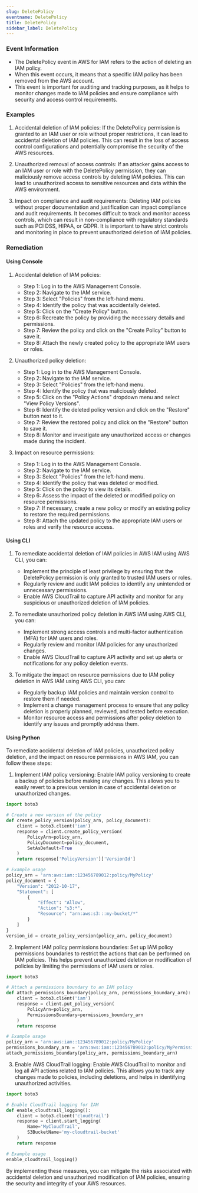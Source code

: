 ```yaml
--- 
slug: DeletePolicy
eventname: DeletePolicy
title: DeletePolicy
sidebar_label: DeletePolicy
---
```

                       
### Event Information

- The DeletePolicy event in AWS for IAM refers to the action of deleting an IAM policy.
- When this event occurs, it means that a specific IAM policy has been removed from the AWS account.
- This event is important for auditing and tracking purposes, as it helps to monitor changes made to IAM policies and ensure compliance with security and access control requirements.


### Examples

1. Accidental deletion of IAM policies: If the DeletePolicy permission is granted to an IAM user or role without proper restrictions, it can lead to accidental deletion of IAM policies. This can result in the loss of access control configurations and potentially compromise the security of the AWS resources.

2. Unauthorized removal of access controls: If an attacker gains access to an IAM user or role with the DeletePolicy permission, they can maliciously remove access controls by deleting IAM policies. This can lead to unauthorized access to sensitive resources and data within the AWS environment.

3. Impact on compliance and audit requirements: Deleting IAM policies without proper documentation and justification can impact compliance and audit requirements. It becomes difficult to track and monitor access controls, which can result in non-compliance with regulatory standards such as PCI DSS, HIPAA, or GDPR. It is important to have strict controls and monitoring in place to prevent unauthorized deletion of IAM policies.

### Remediation

#### Using Console

1. Accidental deletion of IAM policies:
   - Step 1: Log in to the AWS Management Console.
   - Step 2: Navigate to the IAM service.
   - Step 3: Select "Policies" from the left-hand menu.
   - Step 4: Identify the policy that was accidentally deleted.
   - Step 5: Click on the "Create Policy" button.
   - Step 6: Recreate the policy by providing the necessary details and permissions.
   - Step 7: Review the policy and click on the "Create Policy" button to save it.
   - Step 8: Attach the newly created policy to the appropriate IAM users or roles.

2. Unauthorized policy deletion:
   - Step 1: Log in to the AWS Management Console.
   - Step 2: Navigate to the IAM service.
   - Step 3: Select "Policies" from the left-hand menu.
   - Step 4: Identify the policy that was maliciously deleted.
   - Step 5: Click on the "Policy Actions" dropdown menu and select "View Policy Versions".
   - Step 6: Identify the deleted policy version and click on the "Restore" button next to it.
   - Step 7: Review the restored policy and click on the "Restore" button to save it.
   - Step 8: Monitor and investigate any unauthorized access or changes made during the incident.

3. Impact on resource permissions:
   - Step 1: Log in to the AWS Management Console.
   - Step 2: Navigate to the IAM service.
   - Step 3: Select "Policies" from the left-hand menu.
   - Step 4: Identify the policy that was deleted or modified.
   - Step 5: Click on the policy to view its details.
   - Step 6: Assess the impact of the deleted or modified policy on resource permissions.
   - Step 7: If necessary, create a new policy or modify an existing policy to restore the required permissions.
   - Step 8: Attach the updated policy to the appropriate IAM users or roles and verify the resource access.

#### Using CLI

1. To remediate accidental deletion of IAM policies in AWS IAM using AWS CLI, you can:
   - Implement the principle of least privilege by ensuring that the DeletePolicy permission is only granted to trusted IAM users or roles.
   - Regularly review and audit IAM policies to identify any unintended or unnecessary permissions.
   - Enable AWS CloudTrail to capture API activity and monitor for any suspicious or unauthorized deletion of IAM policies.

2. To remediate unauthorized policy deletion in AWS IAM using AWS CLI, you can:
   - Implement strong access controls and multi-factor authentication (MFA) for IAM users and roles.
   - Regularly review and monitor IAM policies for any unauthorized changes.
   - Enable AWS CloudTrail to capture API activity and set up alerts or notifications for any policy deletion events.

3. To mitigate the impact on resource permissions due to IAM policy deletion in AWS IAM using AWS CLI, you can:
   - Regularly backup IAM policies and maintain version control to restore them if needed.
   - Implement a change management process to ensure that any policy deletion is properly planned, reviewed, and tested before execution.
   - Monitor resource access and permissions after policy deletion to identify any issues and promptly address them.

#### Using Python

To remediate accidental deletion of IAM policies, unauthorized policy deletion, and the impact on resource permissions in AWS IAM, you can follow these steps:

1. Implement IAM policy versioning: Enable IAM policy versioning to create a backup of policies before making any changes. This allows you to easily revert to a previous version in case of accidental deletion or unauthorized changes.

```python
import boto3

# Create a new version of the policy
def create_policy_version(policy_arn, policy_document):
    client = boto3.client('iam')
    response = client.create_policy_version(
        PolicyArn=policy_arn,
        PolicyDocument=policy_document,
        SetAsDefault=True
    )
    return response['PolicyVersion']['VersionId']

# Example usage
policy_arn = 'arn:aws:iam::123456789012:policy/MyPolicy'
policy_document = {
    "Version": "2012-10-17",
    "Statement": [
        {
            "Effect": "Allow",
            "Action": "s3:*",
            "Resource": "arn:aws:s3:::my-bucket/*"
        }
    ]
}
version_id = create_policy_version(policy_arn, policy_document)
```

2. Implement IAM policy permissions boundaries: Set up IAM policy permissions boundaries to restrict the actions that can be performed on IAM policies. This helps prevent unauthorized deletion or modification of policies by limiting the permissions of IAM users or roles.

```python
import boto3

# Attach a permissions boundary to an IAM policy
def attach_permissions_boundary(policy_arn, permissions_boundary_arn):
    client = boto3.client('iam')
    response = client.put_policy_version(
        PolicyArn=policy_arn,
        PermissionsBoundary=permissions_boundary_arn
    )
    return response

# Example usage
policy_arn = 'arn:aws:iam::123456789012:policy/MyPolicy'
permissions_boundary_arn = 'arn:aws:iam::123456789012:policy/MyPermissionsBoundary'
attach_permissions_boundary(policy_arn, permissions_boundary_arn)
```

3. Enable AWS CloudTrail logging: Enable AWS CloudTrail to monitor and log all API actions related to IAM policies. This allows you to track any changes made to policies, including deletions, and helps in identifying unauthorized activities.

```python
import boto3

# Enable CloudTrail logging for IAM
def enable_cloudtrail_logging():
    client = boto3.client('cloudtrail')
    response = client.start_logging(
        Name='MyCloudTrail',
        S3BucketName='my-cloudtrail-bucket'
    )
    return response

# Example usage
enable_cloudtrail_logging()
```

By implementing these measures, you can mitigate the risks associated with accidental deletion and unauthorized modification of IAM policies, ensuring the security and integrity of your AWS resources.


 